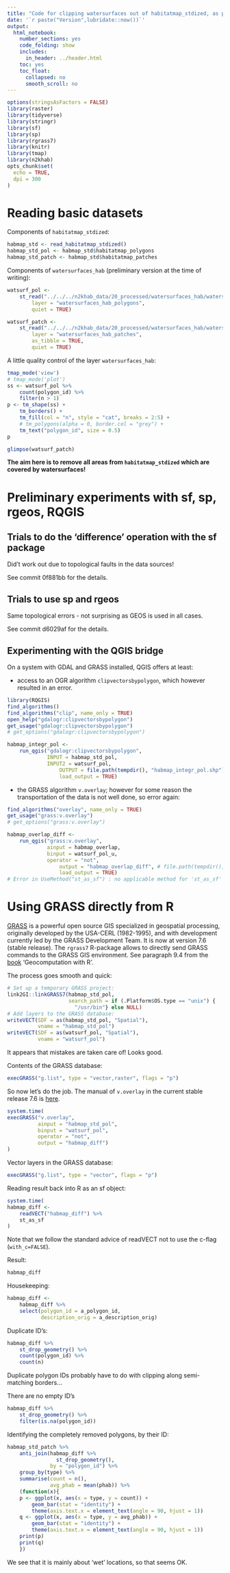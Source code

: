 ```yaml
---
title: "Code for clipping watersurfaces out of habitatmap_stdized, as part of generating 'habitatmap_terr_interpr'"
date: '`r paste("Version",lubridate::now())`'
output:
  html_notebook:
    number_sections: yes
    code_folding: show
    includes:
      in_header: ../header.html
    toc: yes
    toc_float:
      collapsed: no
      smooth_scroll: no
---
```


```r
options(stringsAsFactors = FALSE)
library(raster)
library(tidyverse)
library(stringr)
library(sf)
library(sp)
library(rgrass7)
library(knitr)
library(tmap)
library(n2khab)
opts_chunk$set(
  echo = TRUE,
  dpi = 300
)
```


# Reading basic datasets

Components of `habitatmap_stdized`:

```r
habmap_std <- read_habitatmap_stdized()
habmap_std_pol <- habmap_std$habitatmap_polygons
habmap_std_patch <- habmap_std$habitatmap_patches
```

Components of `watersurfaces_hab` (preliminary version at the time of writing):

```r
watsurf_pol <- 
    st_read("../../../n2khab_data/20_processed/watersurfaces_hab/watersurfaces_hab.gpkg",
        layer = "watersurfaces_hab_polygons",
        quiet = TRUE)

watsurf_patch <- 
    st_read("../../../n2khab_data/20_processed/watersurfaces_hab/watersurfaces_hab.gpkg",
        layer = "watersurfaces_hab_patches",
        as_tibble = TRUE,
        quiet = TRUE)
```

A little quality control of the layer `watersurfaces_hab`:

```r
tmap_mode('view')
# tmap_mode('plot')
ss <- watsurf_pol %>% 
    count(polygon_id) %>% 
    filter(n > 1)
p <- tm_shape(ss) + 
    tm_borders() +
    tm_fill(col = "n", style = "cat", breaks = 2:5) +
    # tm_polygons(alpha = 0, border.col = "grey") +
    tm_text("polygon_id", size = 0.5)
p
```


```r
glimpse(watsurf_patch)
```

**The aim here is to remove all areas from `habitatmap_stdized` which are covered by watersurfaces!**

# Preliminary experiments with sf, sp, rgeos, RQGIS

## Trials to do the 'difference' operation with the sf package

Did't work out due to topological faults in the data sources!

See commit 0f881bb for the details.


## Trials to use sp and rgeos

Same topological errors - not surprising as GEOS is used in all cases.

See commit d6029af for the details.


## Experimenting with the QGIS bridge

On a system with GDAL and GRASS installed, QGIS offers at least:

- access to an OGR algorithm `clipvectorsbypolygon`, which however resulted in an error.

```r
library(RQGIS)
find_algorithms()
find_algorithms("clip", name_only = TRUE)
open_help("gdalogr:clipvectorsbypolygon")
get_usage("gdalogr:clipvectorsbypolygon")
# get_options("gdalogr:clipvectorsbypolygon")
```

```r
habmap_integr_pol <-
    run_qgis("gdalogr:clipvectorsbypolygon",
             INPUT = habmap_std_pol,
             INPUT2 = watsurf_pol,
                 OUTPUT = file.path(tempdir(), "habmap_integr_pol.shp"),
                 load_output = TRUE)
```

- the GRASS algorithm `v.overlay`; however for some reason the transportation of the data is not well done, so error again:

```r
find_algorithms("overlay", name_only = TRUE)
get_usage("grass:v.overlay")
# get_options("grass:v.overlay")
```

```r
habmap_overlap_diff <- 
    run_qgis("grass:v.overlay", 
             ainput = habmap_overlap, 
             binput = watsurf_pol_u, 
             operator = "not",
                 output = "habmap_overlap_diff", # file.path(tempdir(), "habmap_overlap_diff.shp"),
                 load_output = TRUE)
# Error in UseMethod("st_as_sf") : no applicable method for 'st_as_sf' applied to an object of class "c('sfc_MULTIPOLYGON', 'sfc')"
```


# Using GRASS directly from R

[GRASS](https://grass.osgeo.org) is a powerful open source GIS specialized in geospatial processing, originally developed by the USA-CERL (1982-1995), and with development currently led by the GRASS Development Team.
It is now at version 7.6 (stable release).
The `rgrass7` R-package allows to directly send GRASS commands to the GRASS GIS environment.
See paragraph 9.4 from the [book](https://geocompr.robinlovelace.net/gis.html#rgrass) 'Geocomputation with R'.

The process goes smooth and quick:

```r
# Set up a temporary GRASS project:
link2GI::linkGRASS7(habmap_std_pol, 
                    search_path = if (.Platform$OS.type == "unix") {
                      "/usr/bin"} else NULL)
# Add layers to the GRASS database:
writeVECT(SDF = as(habmap_std_pol, "Spatial"), 
          vname = "habmap_std_pol")
writeVECT(SDF = as(watsurf_pol, "Spatial"), 
          vname = "watsurf_pol")
```

It appears that mistakes are taken care of!
Looks good.

Contents of the GRASS database:

```r
execGRASS("g.list", type = "vector,raster", flags = "p")
```

So now let's do the job.
The manual of `v.overlay` in the current stable release 7.6 is [here](https://grass.osgeo.org/grass76/manuals/v.overlay.html).

```r
system.time(
execGRASS("v.overlay",
          ainput = "habmap_std_pol", 
          binput = "watsurf_pol", 
          operator = "not",
          output = "habmap_diff")
)
```

Vector layers in the GRASS database:

```r
execGRASS("g.list", type = "vector", flags = "p")
```

Reading result back into R as an sf object:

```r
system.time(
habmap_diff <- 
    readVECT("habmap_diff") %>% 
    st_as_sf
)
```

Note that we follow the standard advice of readVECT not to use the c-flag (`with_c=FALSE`).

Result:

```r
habmap_diff
```

Housekeeping:

```r
habmap_diff <- 
    habmap_diff %>% 
    select(polygon_id = a_polygon_id,
           description_orig = a_description_orig)
```

Duplicate ID's:

```r
habmap_diff %>% 
    st_drop_geometry() %>% 
    count(polygon_id) %>% 
    count(n)
```

Duplicate polygon IDs probably have to do with clipping along semi-matching borders...

There are no empty ID's

```r
habmap_diff %>% 
    st_drop_geometry() %>% 
    filter(is.na(polygon_id))
```

Identifying the completely removed polygons, by their ID:

```r
habmap_std_patch %>% 
    anti_join(habmap_diff %>% 
                st_drop_geometry(),
              by = "polygon_id") %>% 
    group_by(type) %>% 
    summarise(count = n(),
              avg_phab = mean(phab)) %>% 
    (function(x){
    p <- ggplot(x, aes(x = type, y = count)) + 
        geom_bar(stat = "identity") + 
        theme(axis.text.x = element_text(angle = 90, hjust = 1))
    q <- ggplot(x, aes(x = type, y = avg_phab)) + 
        geom_bar(stat = "identity") + 
        theme(axis.text.x = element_text(angle = 90, hjust = 1))
    print(p)
    print(q)
    })
```


We see that it is mainly about 'wet' locations, so that seems OK.



